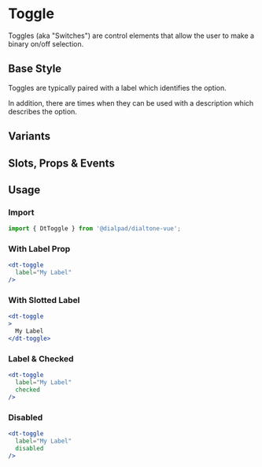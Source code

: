 
# Toggle

<Subtitle>
  Toggles (aka "Switches") are control elements that allow the user to make a binary on/off selection.
</Subtitle>

## Base Style

Toggles are typically paired with a label which identifies the option.

In addition, there are times when they can be used with a description which describes the option.

<Canvas>
  <Story id="components-toggle--default" />
</Canvas>

## Variants

<Canvas>
  <Story id="components-toggle--variants" />
</Canvas>

## Slots, Props & Events

<ArgsTable story={PRIMARY_STORY} />

## Usage

### Import

```jsx
import { DtToggle } from '@dialpad/dialtone-vue';
```

### With Label Prop

```jsx
<dt-toggle
  label="My Label"
/>
```

### With Slotted Label

```jsx
<dt-toggle
>
  My Label
</dt-toggle>
```

### Label & Checked

```jsx
<dt-toggle
  label="My Label"
  checked
/>
```

### Disabled

```jsx
<dt-toggle
  label="My Label"
  disabled
/>
```
